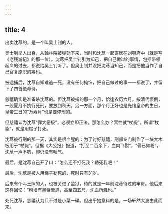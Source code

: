 ```yaml
---
---
---
```

title: 4
---



出卖沈荩的，是一个叫吴士钊的人。

吴士钊举人出身，从翰林院被弹劾下来，当时和沈荩一起寄居在刘鹗府中（就是写《老残游记》的那一位）。沈荩把吴士钊引为知己，把自己做过的事情，包括带领起义的过去，都说给吴士钊听了。但吴士钊并没把沈荩当知己，而是把他当作了自己官复原职的筹码。

被逮捕后，沈荩自知难逃一死，没有任何掩饰，把自己做过的事一一都说了，并留下了四首绝命诗。

慈禧确实是准备杀沈荩的。但沈荩被捕的那一个月，恰逢农历六月。按清代惯例，一般夏月不执行死刑，要放到秋天。另一方面，那个月正好也是光绪皇帝的生日，皇帝生日的“万寿月”也是要停刑的。

但慈禧认为沈荩“罪大恶极”，必须立即正法。那怎么办？索性就“杖毙”。所谓“杖毙”，就是用棍子打死。

沈荩被行刑的那一天，其实是很血腥的：为了讨好慈禧，刑部专门制作了一块大木板用于“杖毙”。但据《大公报》报道，“打至二百余下，血肉飞裂”，“骨已如粉”，沈荩一声不吭，却仍没有咽气。

最后，是沈荩自己开了口：“怎么还不打死我？勒死我吧！”

最后，沈荩是被人用绳子勒死的，死时只有31岁。

后来有个叫王照的人，也被关进了监狱，待的就是一年前沈荩待过的牢房。他后来这样回忆：“粉墙有黑紫晕迹，高至四五尺，沈血所溅也。”

处死沈荩，慈禧认为只不过是小菜一碟。但出乎她意料的是，一场轩然大波由此而来。